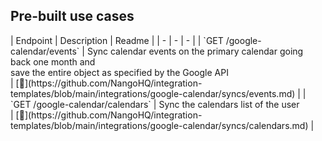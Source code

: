 
## Pre-built use cases

<AccordionGroup>


<Accordion title="Others">
| Endpoint | Description | Readme |
| - | - | - |
| `GET /google-calendar/events` | Sync calendar events on the primary calendar going back one month and<br />save the entire object as specified by the Google API<br /> | [🔗](https://github.com/NangoHQ/integration-templates/blob/main/integrations/google-calendar/syncs/events.md) |
| `GET /google-calendar/calendars` | Sync the calendars list of the user<br /> | [🔗](https://github.com/NangoHQ/integration-templates/blob/main/integrations/google-calendar/syncs/calendars.md) |
</Accordion>

</AccordionGroup>
